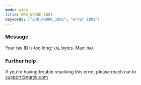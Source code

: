 ```yaml
---
mode: wide
title: ERR_NGROK_1001
keywords: ["ERR_NGROK_1001", "error 1001"]
---
```


### Message

Your tax ID is too long: `VAL` bytes. Max: `MAX`

### Further help

If you're having trouble resolving this error, please reach out to [support@ngrok.com](mailto:support@ngrok.com?subject=Help%20with%20ERR_NGROK_1001)
